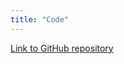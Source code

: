 ```yaml
---
title: "Code"
---
```


[Link to GitHub repository](https://github.com/anly501/dsan-5000-project-tsigall)
